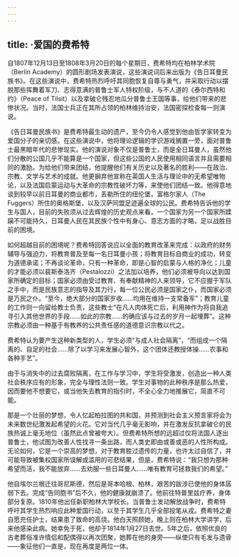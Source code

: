 ```yaml
---
---
---
```

title: ·爱国的费希特
---




自1807年12月13日至1808年3月20日的每个星期日，费希特均在柏林学术院（Berlin Academy）的圆形剧场发表演说，这些演说词后来出版为《告日耳曼民族书》。在这些演说中，费希特热烈呼吁其同胞恢复自尊与勇气，并采取行动以摆脱那些挥舞着军刀、志得意满的普鲁士军人特权阶级，与不人道的《泰尔西特和约》（Peace of Tilsit）以及拿破仑残忍地瓜分普鲁士王国等事，给他们带来的悲惨状况。当时，法国士兵正在其所占领的柏林维持治安，法国密探检查每一则演说。

《告日耳曼民族书》是费希特最生动的遗产，至今仍令人感觉到他由哲学家转变为爱国分子的亲切感。在这些演说中，他将理论逻辑的学识游戏搁置一旁，面对普鲁士最黑暗年代的悲惨现实。他的演说对象不仅是普鲁士，而是全日耳曼人，虽然他们分散的公国几乎不能算是一个国家，但这些公国的人民使用相同语言并且需要相同的激励。为给他们带来团结，他提醒他们有关历史以及著名的胜利——在政治、宗教、文学与艺术的成就。他更摒弃他宣称在英国人生活与理论中的无希望唯物论，以及法国启蒙运动与大革命的宗教性破坏力等，来使他们团结一致。他得意地谈到较早以前日耳曼的商业都市，丢勒所住的纽伦堡，富格尔家人（The Fuggers）所住的奥格斯堡，以及汉萨同盟足迹遍全球的公民。费希特告诉他的学生与国人，目前的失败须从过去辉煌的历史观点来看，一个国家为另一个国家所蹂躏不可能持久，日耳曼人民在其民族个性中有身心、意志方面的才略，足以战胜目前的困境。

如何超越目前的困境呢？费希特回答说应以全面的教育改革来完成：以政府的财务辅导与强迫力，将教育普及至每一名日耳曼小孩；将教育目标自商业的成功，转变为道德承诺；不再谈论革命，只有一种革命，即是心智的启蒙与人格的净化；儿童的才能必须以裴斯泰洛齐（Pestalozzi）之法加以培养，他们必须被导向以达到国家所确定的目标；国家必须由受过教育、有奉献精神的人来领导，它不应握于军队之手中，而是民族意志的指导及其力行，每一位公民必须是国家之仆，而国家必须是万民之仆。“至今，绝大部分的国家岁收……均用在维持一支常备军”；教育儿童的工作则一向留给教士负责，这些教士“在凡人肉体死亡后，利用神作为将自我追寻引入其他世界的手段……如此的宗教……的确应该与过去的岁月一起埋葬”。这种宗教必须由一种基于有教养的公共责任感的道德意识宗教以代之。

费希特认为要产生这种新类型的人，学生必须“与成人社会隔离”，“而组成一个隔离的、自足的社会……除了以学习来发展心智外，这个团体还教授体操……农事和各种手艺”。

由于与消失中的过去腐败隔离，在工作与学习中，学生将受激发，创造出一种人类社会秩序应有的形象，完全与理性法则一致。学生对事物的此种秩序是那么热爱，因而要他不想要它，或当他失去教育的指引时，不全心全力地推展它，简直不可能。



那是一个壮丽的梦想，令人忆起柏拉图的共和国，并预测到社会主义预言家将会为未来数世纪激发起希望的火花。它对当代几乎毫无影响，并在激发反抗拿破仑的民族热诚上毫无地位（虽然此点曾被夸大）。但费希特所想的远超过仅将法国人逐出普鲁士，他试图为改善人性找寻一条出路，而人类史即由或善或恶的人性所构成。无论如何，它是一个崇高的梦想，对于教育胜过遗传的力量，也许太过自信了，并可能导致被集权国家所误解或滥用的可悲结果，但是，费希特说：“我只想为那种希望而活，我不能放弃……去劝服一些日耳曼人……唯有教育可拯救我们的希望。”

他自埃尔兰根迁往哥尼斯德，然后是哥本哈根、柏林，艰苦的跋涉已使他的身体孱弱下去。完成“告同胞书”后不久，他的健康就崩溃了。他前往特普里兹疗养，身体部分复原。1810年他出任新职柏林大学校长。当普鲁士发动解放战争时，费希特呼吁其学生热烈响应此种爱国行动，以至于其学生几乎全部投笔从戎。费希特之妻自愿充任护士，结果患了致命的高烧。他白天照顾她，晚上则在柏林大学讲学，后来他感染此病。她幸免于死，他却于1814年1月27日去世。5年之后，依照优良的古老葬俗准许情侣和配偶得以再次团聚，她葬在他的身旁——纵使只有毛发与遗骨——象征他们一直是，现在再度是两位一体。